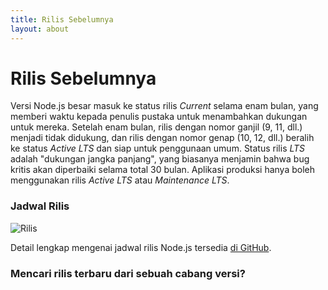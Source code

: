 ```yaml
---
title: Rilis Sebelumnya
layout: about
---
```


# Rilis Sebelumnya

Versi Node.js besar masuk ke status rilis *Current* selama enam bulan, yang memberi waktu kepada penulis pustaka untuk menambahkan dukungan untuk mereka.
Setelah enam bulan, rilis dengan nomor ganjil (9, 11, dll.) menjadi tidak didukung, dan rilis dengan nomor genap (10, 12, dll.) beralih ke status *Active LTS* dan siap untuk penggunaan umum.
Status rilis *LTS* adalah "dukungan jangka panjang", yang biasanya menjamin bahwa bug kritis akan diperbaiki selama total 30 bulan.
Aplikasi produksi hanya boleh menggunakan rilis *Active LTS* atau *Maintenance LTS*.

### Jadwal Rilis

![Rilis](https://raw.githubusercontent.com/nodejs/Release/main/schedule.svg?sanitize=true)

Detail lengkap mengenai jadwal rilis Node.js tersedia [di GitHub](https://github.com/nodejs/release#release-schedule).

### Mencari rilis terbaru dari sebuah cabang versi?

<DownloadReleasesTable />
